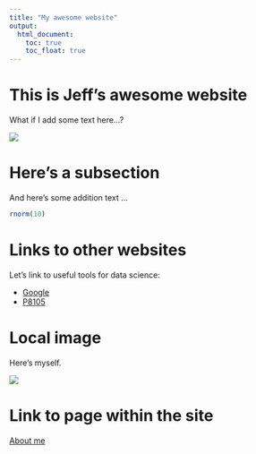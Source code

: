 ```yaml
---
title: "My awesome website"
output: 
  html_document:
    toc: true
    toc_float: true
---
```


# This is Jeff's awesome website

What if I add some text here...?

![](https://media.giphy.com/media/drXGoW1iudhKw/giphy.gif)

# Here's a subsection

And here's some addition text ...

```r
rnorm(10)
```

# Links to other websites

Let's link to useful tools for data science:

* [Google](http://www.google.com/)
* [P8105](http://p8105.com)

# Local image

Here's myself.

![](images/photo.jpg)

# Link to page within the site

[About me](about.html)